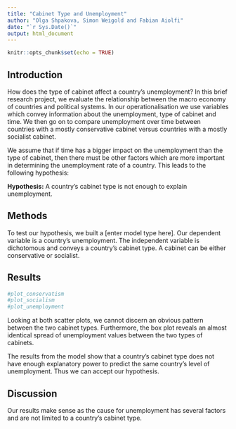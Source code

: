 ```yaml
---
title: "Cabinet Type and Unemployment"
author: "Olga Shpakova, Simon Weigold and Fabian Aiolfi"
date: "`r Sys.Date()`"
output: html_document
---
```


```r
knitr::opts_chunk$set(echo = TRUE)
```

## Introduction
How does the type of cabinet affect a country’s unemployment? In this brief research project, we evaluate the relationship between the macro economy of countries and political systems. In our operationalisation we use variables which convey information about the unemployment, type of cabinet and time. We then go on to compare unemployment over time between countries with a mostly conservative cabinet versus countries with a mostly socialist cabinet.

We assume that if time has a bigger impact on the unemployment than the type of cabinet, then there must be other factors which are more important in determining the unemployment rate of a country. This leads to the following hypothesis:

**Hypothesis:** A country’s cabinet type is not enough to explain unemployment.

## Methods
To test our hypothesis, we built a [enter model type here]. Our dependent variable is a country’s unemployment. The independent variable is dichotomous and conveys a country’s cabinet type. A cabinet can be either conservative or socialist.

## Results
```r
#plot_conservatism
#plot_socialism
#plot_unemployment
```
Looking at both scatter plots, we cannot discern an obvious pattern between the two cabinet types. Furthermore, the box plot reveals an almost identical spread of unemployment values between the two types of cabinets.

The results from the model show that a country’s cabinet type does not have enough explanatory power to predict the same country’s level of unemployment. Thus we can accept our hypothesis.

## Discussion
Our results make sense as the cause for unemployment has several factors and are not limited to a country’s cabinet type.